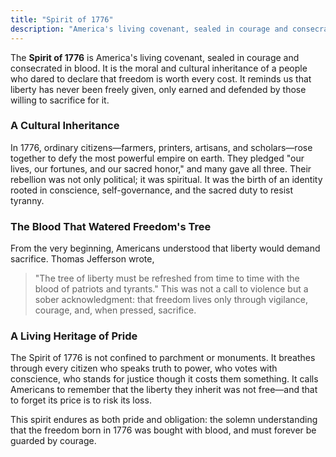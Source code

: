 ```yaml
---
title: "Spirit of 1776"
description: "America's living covenant, sealed in courage and consecrated in blood"
---
```



The **Spirit of 1776** is America's living covenant, sealed in courage and consecrated in blood. It is the moral and cultural inheritance of a people who dared to declare that freedom is worth every cost. It reminds us that liberty has never been freely given, only earned and defended by those willing to sacrifice for it.

### **A Cultural Inheritance**

In 1776, ordinary citizens—farmers, printers, artisans, and scholars—rose together to defy the most powerful empire on earth. They pledged "our lives, our fortunes, and our sacred honor," and many gave all three. Their rebellion was not only political; it was spiritual. It was the birth of an identity rooted in conscience, self-governance, and the sacred duty to resist tyranny.

### **The Blood That Watered Freedom's Tree**

From the very beginning, Americans understood that liberty would demand sacrifice. Thomas Jefferson wrote,

> "The tree of liberty must be refreshed from time to time with the blood of patriots and tyrants."
> This was not a call to violence but a sober acknowledgment: that freedom lives only through vigilance, courage, and, when pressed, sacrifice.

<SpiritOf1776Timeline />

### **A Living Heritage of Pride**

The Spirit of 1776 is not confined to parchment or monuments. It breathes through every citizen who speaks truth to power, who votes with conscience, who stands for justice though it costs them something. It calls Americans to remember that the liberty they inherit was not free—and that to forget its price is to risk its loss.

This spirit endures as both pride and obligation: the solemn understanding that the freedom born in 1776 was bought with blood, and must forever be guarded by courage.
